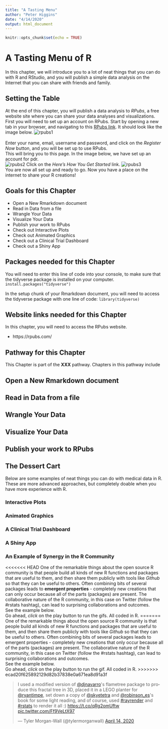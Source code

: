 ```yaml
---
title: "A Tasting Menu"
author: "Peter Higgins"
date: "4/14/2020"
output: html_document
---
```


```r
knitr::opts_chunk$set(echo = TRUE)
```

# A Tasting Menu of R
In this chapter, we will introduce you to a lot of neat things that you can do with R and RStudio, and you will publish a simple data analysis on the Internet 
that you can share with friends and family.

## Setting the Table

At the end of this chapter, you will publish a data analysis to *RPubs*, a free website site where you can share your data analyses and visualizations. First you will need to set up an account on RPubs. Start by opening a new tab in your browser, and navigating to this [RPubs link](https://rpubs.com/users/new). It should look like the image below.
![rpubs1](images/rpubs1.png)    
<br>
Enter your name, email, username and password, and click on the _Register Now_ button, and you will be set up to use RPubs.    
This will bring you to this page. In the image below, we have set up an account for pdr.    
![rpubs2](images/rpubs2.png) 
Click on the _Here's How You Get Started_ link.
![rpubs3](images/rpubs3.png)    
You are now all set up and ready to go. Now you have a place on the internet to share your R creations!

## Goals for this Chapter
- Open a New Rmarkdown document
- Read in Data from a file
- Wrangle Your Data
- Visualize Your Data
- Publish your work to RPubs
- Check out Interactive Plots
- Check out Animated Graphics
- Check out a Clinical Trial Dashboard
- Check out a Shiny App

## Packages needed for this Chapter
You will need to enter this line of code into your console, to make sure that the tidyverse package is installed on your computer.
`install.packages("tidyverse")`      

In the setup chunk of your Rmarkdown document, you will need to access the tidyverse package with one line of code:
`library(tidyverse)`

## Website links needed for this Chapter
In this chapter, you will need to access the RPubs website.   

- https://rpubs.com/

## Pathway for this Chapter
This Chapter is part of the **XXX** pathway.
Chapters in this pathway include

## Open a New Rmarkdown document

## Read in Data from a file

## Wrangle Your Data

## Visualize Your Data

## Publish your work to RPubs

## The Dessert Cart

Below are some examples of neat things you can do with medical data in R. These are more advanced approaches, but completely doable when you have more experience with R.

### Interactive Plots

### Animated Graphics

### A Clinical Trial Dashboard

### A Shiny App

### An Example of Synergy in the R Community
<<<<<<< HEAD
One of the remarkable things about the open source R community is that people build all kinds of new R functions and packages that are useful to them, and then share them publicly with tools like _Github_ so that they can be useful to others. Often combining bits of several packages leads to **emergent properties**  - completely new creations that can only occur because all of the parts (packages) are present. The collaborative nature of the R community, in this case on Twitter (follow the #rstats hashtag), can lead to surprising collaborations and outcomes.     
See the example below.     
Go ahead, _click_ on the play button to run the gifs. All coded in R.
=======
One of the remarkable things about the open source R community is that people build all kinds of new R functions and packages that are useful to them, and then share them publicly with tools like _Github_ so that they can be useful to others. Often combining bits of several packages leads to emergent properties - completely new creations that only occur because all of the parts (packages) are present. The collaborative nature of the R community, in this case on Twitter (follow the #rstats hashtag), can lead to surprising collaborations and outcomes.     
See the example below.     
Go ahead, _click_ on the play button to run the gif. All coded in R.
>>>>>>> ecad20f625892129d82b37838e0a671ea8d91a3f

<blockquote class="twitter-tweet"><p lang="en" dir="ltr">I used a modified version of <a href="https://twitter.com/djnavarro?ref_src=twsrc%5Etfw">@djnavarro</a>&#39;s flametree package to produce this fractal tree in 3D, placed it in a LEGO planter for <a href="https://twitter.com/ryantimpe?ref_src=twsrc%5Etfw">@ryantimpe</a>, set down a copy of <a href="https://twitter.com/skyetetra?ref_src=twsrc%5Etfw">@skyetetra</a> and <a href="https://twitter.com/robinson_es?ref_src=twsrc%5Etfw">@robinson_es</a>&#39;s book for some light reading, and of course, used <a href="https://twitter.com/hashtag/rayrender?src=hash&amp;ref_src=twsrc%5Etfw">#rayrender</a> and <a href="https://twitter.com/hashtag/rstats?src=hash&amp;ref_src=twsrc%5Etfw">#rstats</a> to render it all :) <a href="https://t.co/qRg2omUftw">https://t.co/qRg2omUftw</a> <a href="https://t.co/Ff9VeLtX97">pic.twitter.com/Ff9VeLtX97</a></p>&mdash; Tyler Morgan-Wall (@tylermorganwall) <a href="https://twitter.com/tylermorganwall/status/1250047222936416256?ref_src=twsrc%5Etfw">April 14, 2020</a></blockquote> <script async src="https://platform.twitter.com/widgets.js" charset="utf-8"></script>



